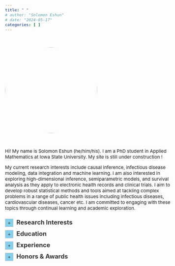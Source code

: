 ```yaml
---
title: " "
# author: "Solomon Eshun"
# date: "2024-05-17"
categories: [ ]
---
```


<br>

<style>
.circle-img {
  border-radius: 50%;
  width: 300px;
  height: 280px;
  object-fit: cover;
}
body {
    font-size: 15px;
}
.justify-text {
  text-align: justify;
  text-justify: inter-word;
}
details {
  position: relative;
}
details > summary {
  color: #333333;
  font-size: 24px;
  list-style: none; /* Removes default list marker */
  cursor: pointer;
  outline: none; /* Removes the focus outline */
}
details > summary::-webkit-details-marker {
  display: none; /* Hides the default arrow icon */
}
details > summary:before {
  content: "+";
  display: inline-block;
  width: 25px; /* Box width */
  height: 25px; /* Box height */
  line-height: 25px; /* Aligns text vertically */
  text-align: center; /* Centers text horizontally */
  background: #87CEEB; /* Light grey background */
  border: 1px solid #ccc; /* Grey border */
  margin-right: 10px; /* Right margin for spacing */
  font-size: 16px; /* Adjust size of the plus sign */
}
details[open] > summary:before {
  content: "−"; /* Minus sign for open state */
}
</style>

![](imgs/self1.JPG){.circle-img}

<br>

Hi! My name is Solomon Eshun (he/him/his). I am a PhD student in Applied Mathematics at Iowa State University. My site is still under construction ! <!-- I am a PhD student -->

<!-- <div class="justify-text"> -->
My current research interests include causal inference, infectious disease modeling, data integration and machine learning. I am also interested in exploring high-dimensional inference, semiparametric models, and survival analysis as they apply to electronic health records and clinical trials. I aim to develop robust statistical methods and tools aimed at tackling complex problems in a range of public health issues including infectious diseases, cardiovascular diseases, cancer etc. I am committed to engaging with these topics through continual learning and academic exploration.
<!-- </div> -->

<div style="height: 10px;"></div>

```{=html}
<details>
<summary style="color: #333333; font-size: 20px;"><strong>Research Interests</strong></summary>
<div style="height: 10px;"></div>
under construction ...........
</details>
```

<div style="height: 10px;"></div>

```{=html}
<details>
<summary style="color: #333333; font-size: 20px;"><strong>Education</strong></summary>
<div style="height: 10px;"></div>
<ul>
    <li>
        <strong>PhD (Student) in Applied Mathematics</strong><br>
        Iowa State University, Ames, 08/2023 - 05/2024
    </li> <div style="height: 10px;"></div>
    <li>
        <strong>MS in Applied Statistics & Data Science</strong><br>
        University of Texas Rio Grande Valley (UTRGV), Edinburg, 08/2021 - 05/2023
    </li><div style="height: 10px;"></div>
    <li>
        <strong>BS in Mathematics</strong><br>
        University of Mines and Technology (UMaT), Ghana, 09/2016 - 08/2020
    </li>
</ul>
</details>
```

<div style="height: 10px;"></div>

<!-- ![[Causality for Machine Learning](https://ff13.fastforwardlabs.com/)](imgs/whatif.png)  -->


```{=html}
<details>
<summary style="color: #333333; font-size: 20px;"><strong>Experience</strong></summary>
<div style="height: 10px;"></div>
<ul>
    <li>
        Graduate Research Assistant, .......... (08/2024 - Present)
    </li> <div style="height: 10px;"></div>
    <li>
        Graduate Fellow, Data Science for the Public Good, Iowa State (05/2024 - 07/2024)
    </li><div style="height: 10px;"></div>
    <li>
        Graduate Teaching Assistant, Department of Mathematics, Iowa State (08/2023 - 05/2023)
    </li>
    </li><div style="height: 10px;"></div>
    <li>
        Sustainability Research Fellow, Office for Sustainability, UTRGV (08/2022 - 05/2023)
    </li>    </li><div style="height: 10px;"></div>
    <li>
        Graduate Teaching Assistant, School of Math. & Stats. Sciences, UTRGV (08/2021 - 05/2023)
    </li>    </li><div style="height: 10px;"></div>
    <li>
        Computational Science Intern, Los Alamos National Lab, Los Alamos, NM (05/2022 - 08/2022)
    </li>    </li><div style="height: 10px;"></div>
    <li>
        Teaching Assistant, Department of Mathematical Sciences, UMaT (09/2020 - 08/2021)
    </li>
        </li><div style="height: 10px;"></div>
    <li>
        Data Production Intern, Ghana Statistical Service, Accra (05/2019 - 08/2019)
    </li>
</ul>
</details>
```

<div style="height: 10px;"></div>



```{=html}
<details>
<summary style="color: #333333; font-size: 20px;"><strong>Honors & Awards</strong></summary>
<div style="height: 10px;"></div>
<ul>
    <li>
        The Cole, 1958 & Green Scholarships, 08/2024.
    </li>
    <div style="height: 10px;"></div>
    <li>
        Travel Award, Department of Mathematics, Iowa State University, 10/2023.
    </li>
    <div style="height: 10px;"></div>
    <li>
        Certificate of Excellence in Sustainable Development Graduate Research, UTRGV, 05/2023.
    </li>
    <div style="height: 10px;"></div>
    <li>
        UTRGV Applied Statistics & Data Science Outstanding M.S. Thesis Award, 04/2023.
    </li>
    <div style="height: 10px;"></div>
    <li>
        Poster Award, SIPCE 2<sup>nd</sup> Annual Conference for Interdisciplinary Research, UTRGV, 03/2023.
    </li>
    <div style="height: 10px;"></div>
    <li>
        Sustainability Research Fellowship, Office for Sustainability, UTRGV, 08/2022.
    </li>
    <div style="height: 10px;"></div>
    <li>
        Burkhart Endowed Scholarship, School of Mathematical & Statistical Sciences, UTRGV, 12/2022.
    </li>
    <div style="height: 10px;"></div>
    <li>
        Joseph Wiener Math Scholarship, School of Mathematical & Statistical Sciences, UTRGV, 08/2022.
    </li>
    <div style="height: 10px;"></div>
    <li>
        Vice Chancellor's Overall Best Graduating Student, University of Mines & Technology, 08/2020.
    </li>
    <div style="height: 10px;"></div>
    <li>
        Best Graduating Student, Faculty of Engineering, University of Mines & Technology, 08/2020.
    </li>
    <div style="height: 10px;"></div>
    <li>
        Best Student, Department of Mathematical Sciences, University of Mines & Technology, 08/2020.
    </li>
</ul>
</details>
```










